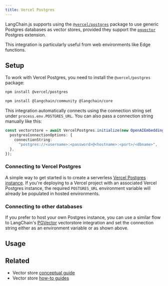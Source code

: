 ```yaml
---
title: Vercel Postgres
---
```


LangChain.js supports using the [`@vercel/postgres`](https://www.npmjs.com/package/@vercel/postgres) package to use generic Postgres databases
as vector stores, provided they support the [`pgvector`](https://github.com/pgvector/pgvector) Postgres extension.

This integration is particularly useful from web environments like Edge functions.

## Setup

To work with Vercel Postgres, you need to install the `@vercel/postgres` package:

```bash npm
npm install @vercel/postgres
```

<IntegrationInstallTooltip/>

```bash npm
npm install @langchain/community @langchain/core
```
This integration automatically connects using the connection string set under `process.env.POSTGRES_URL`.
You can also pass a connection string manually like this:

```typescript
const vectorstore = await VercelPostgres.initialize(new OpenAIEmbeddings(), {
  postgresConnectionOptions: {
    connectionString:
      "postgres://<username>:<password>@<hostname>:<port>/<dbname>",
  },
});
```

### Connecting to Vercel Postgres

A simple way to get started is to create a serverless [Vercel Postgres instance](https://vercel.com/docs/storage/vercel-postgres/quickstart).
If you're deploying to a Vercel project with an associated Vercel Postgres instance, the required `POSTGRES_URL` environment variable
will already be populated in hosted environments.

### Connecting to other databases

If you prefer to host your own Postgres instance, you can use a similar flow to LangChain's [PGVector](/oss/javascript/integrations/vectorstores/pgvector)
vectorstore integration and set the connection string either as an environment variable or as shown above.

## Usage


<Example />

## Related

- Vector store [conceptual guide](/oss/javascript/integrations/vectorstores)
- Vector store [how-to guides](/oss/javascript/integrations/vectorstores)
